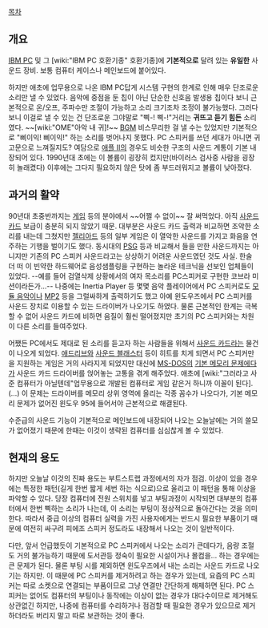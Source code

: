 [[목차]]
== 개요 ==
[[IBM PC]] 및 그 [wiki:"IBM PC 호환기종" 호환기종]에 '''기본적으로''' 달려 있는 '''유일한''' 사운드 장비. 보통 컴퓨터 케이스나 메인보드에 붙어있다.

하지만 애초에 업무용으로 나온 IBM PC답게 시스템 구현의 한계로 인해 매우 단조로운 소리만 낼 수 있었다. 음악에 중점을 둔 칩이 아닌 단순한 신호음 발생용 칩이다 보니 근본적으로 온/오프, 주파수만 조절이 가능하고 소리 크기조차 조정이 불가능했다. 그러다 보니 이걸로 낼 수 있는 건 단조로운 그야말로 "삑-! 삑-!"거리는 '''귀뜨고 듣기 힘든''' 소리였다. ~~[wiki:"OME"아악 내 귀]!~~ [[BGM]] 비스무리한 걸 낼 수는 있었지만 기본적으로 "삐이익! 삐이익!" 하는 소리를 벗어나지 못했다. PC 스피커를 쓰던 세대가 아니면 귀고문으로 느껴질지도? 여담으로 [[애플 II]]의 경우도 비슷한 구조의 사운드 계통이 기본 내장되어 있다. 1990년대 초에는 이 볼륨이 굉장히 컸지만(바이러스 검사중 사람을 굉장히 놀래켰다) 이후에는 그다지 필요하지 않은 탓에 좀 부드러워지고 볼륨이 낮아졌다.

== 과거의 활약 ==
90년대 초중반까지는 [[게임]] 등의 분야에서 ~~어쩔 수 없이~~ 잘 써먹었다. 아직 [[사운드 카드]] 보급이 충분히 되지 않았기 때문. 대부분은 사운드 카드 출력과 비교하면 조악한 소리를 내는데 그쳤지만 [[젤리아드]] 등의 일부 게임은 이 열악한 사운드를 가지고 화음을 연주하는 기행을 벌이기도 했다. 동시대의 [[PSG]] 등과 비교해서 들을 만한 사운드까지는 아니지만 기존의 PC 스피커 사운드라고는 상상하기 어려운 사운드였던 것도 사실. 한술 더 떠 이 빈약한 하드웨어로 음성샘플링을 구현하는 놀라운 테크닉을 선보인 업체들이 있었다. --예를 들어 검열삭제 상황에서의 여자 목소리를 PC스피커로 구현한 코브라 미션이라든가...-- 나중에는 Inertia Player 등 몇몇 음악 플레이어에서 PC 스피커로도 [[모듈 음악]]이나 [[MP2]] 등을 그럴싸하게 출력하기도 했고 아예 윈도우즈에서 PC 스피커를 사운드 장치로 이용할 수 있는 드라이버가 나오기도 하였다. 물론 근본적인 한계는 극복할 수 없어 사운드 카드에 비하면 음질이 훨씬 떨어졌지만 초기의 PC 스피커와는 차원이 다른 소리를 들여주었다.

어쨌든 PC에서도 제대로 된 소리를 듣고자 하는 사람들을 위해서 [[사운드 카드]]라는 물건이 나오게 되었다. [[애드리브]]와 [[사운드 블래스터]] 등이 히트를 치게 되면서 PC 스피커만을 지원하는 게임은 거의 사라지게 되었지만 대신에 [[MS-DOS]]의 [[기본 메모리 문제]]에다가 사운드 카드 드라이버를 얹어놓는 고통을 겪게 해주었다. 애초에 [wiki:"그러라고 사준 컴퓨터가 아닐텐데"업무용으로 개발된 컴퓨터로 게임 같은거 하니까 이꼴이 된다].(…) 이 문제는 드라이버를 메모리 상위 영역에 올리는 각종 꼼수가 나오다가, 기본 메모리 문제가 없어진 윈도우 95에 들어서야 근본적으로 해결된다. 

수준급의 사운드 기능이 기본적으로 메인보드에 내장되어 나오는 오늘날에는 거의 쓸모가 없어졌기 때문에 한때는 이것이 생략된 컴퓨터를 심심찮게 볼 수 있었다.

== 현재의 용도 ==
하지만 오늘날 이것의 진짜 용도는 부트스트랩 과정에서의 자가 점검. 이상이 있을 경우에는 특정한 패턴(길게 한번 짧게 세번 하는 식으로)으로 울리고 이 패턴을 통해 이상을 파악할 수 있다. 당장 컴퓨터에 전원 스위치를 넣고 부팅과정이 시작되면 대부분의 컴퓨터에서 한번 삑하는 소리가 나는데, 이 소리는 부팅이 정상적으로 돌아간다는 것을 의미한다. 따라서 중급 이상의 컴퓨터 실력을 가진 사용자에게는 반드시 필요한 부품이기 때문에 여전히 싸구려 피에조 스피커 정도라도 내장해서 나오는 것이 일반적이다.

다만, 앞서 언급했듯이 기본적으로 PC 스피커에서 나오는 소리가 큰데다가, 음량 조절도 거의 불가능하기 때문에 도서관등 정숙이 필요한 시설이거나 몰컴을... 하는 경우에는 큰 문제가 된다. 물론 부팅 시를 제외하면 윈도우즈에서 내는 소리는 사운드 카드로 나오기는 하지만. 이 때문에 PC 스피커를 제거하려고 하는 경우가 있는데, 요즘의 PC 스피커는 따로 소켓으로 연결되는 부품이므로 그냥 연결만 간단하게 해제하면 된다. PC 스피커는 없어도 컴퓨터의 부팅이나 동작에는 이상이 없는 경우가 대다수이므로 제거해도 상관없긴 하지만, 나중에 컴퓨터를 수리하거나 점검할 때 필요한 경우가 있으므로 제거하더라도 버리지 말고 따로 보관하는 것이 좋다.
